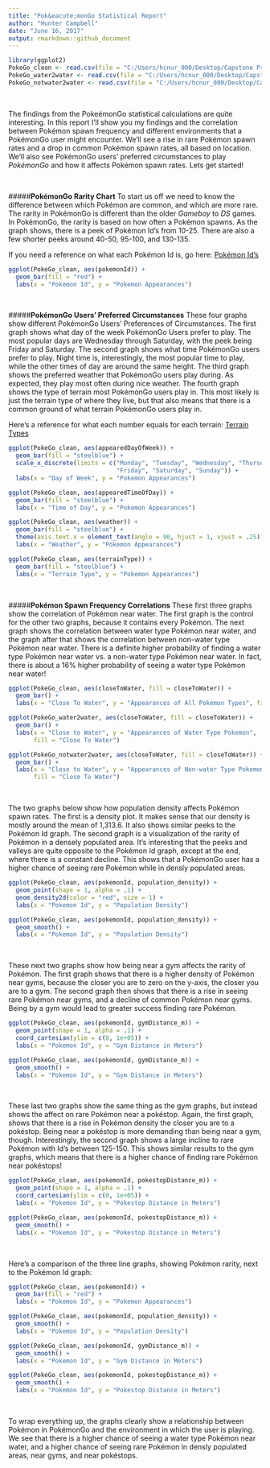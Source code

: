 ---
title: "Pok&eacute;monGo Statistical Report"
author: "Hunter Campbell"
date: "June 16, 2017"
output: rmarkdown::github_document
---

```{r echo = FALSE}
library(ggplot2)
PokeGo_clean <- read.csv(file = "C:/Users/hcnur_000/Desktop/Capstone Project/Capstone Project Data Wrangling/PokeGo_clean.csv")
PokeGo_water2water <- read.csv(file = "C:/Users/hcnur_000/Desktop/Capstone Project/Capstone Project Data Wrangling/PokeGo_water2water.csv")
PokeGo_notwater2water <- read.csv(file = "C:/Users/hcnur_000/Desktop/Capstone Project/Capstone Project Data Wrangling/PokeGo_notwater2water.csv")
```

<br>

The findings from the Poke&eacute;monGo statistical calculations are quite interesting. In this report I'll show you my findings and the correlation between Pok&eacute;mon spawn frequency and different environments that a Pok&eacute;monGo user might encounter. We'll see a rise in rare Pok&eacute;mon spawn rates and a drop in common Pok&eacute;mon spawn rates, all based on location. We'll also see Pok&eacute;monGo users' preferred circumstances to play *Pok&eacute;monGo* and how it affects Pok&eacute;mon spawn rates. Lets get started!

<br>

#####**Pok&eacute;monGo Rarity Chart**
To start us off we need to know the difference between which Pok&eacute;mon are common, and which are more rare. The rarity in Pok&eacute;monGo is different than the older *Gameboy* to *DS* games. In Pok&eacute;monGo, the rarity is based on how often a Pok&eacute;mon spawns. As the graph shows, there is a peek of Pok&eacute;mon Id's from 10-25.  There are also a few shorter peeks around 40-50, 95-100, and 130-135.

If you need a reference on what each Pok&eacute;mon Id is, go here: [Pok&eacute;mon Id's](https://bulbapedia.bulbagarden.net/wiki/List_of_Pok%C3%A9mon_by_Kanto_Pok%C3%A9dex_number)

```{r echo = FALSE, fig.height = 3, fig.width = 6, fig.align = "center"}
ggplot(PokeGo_clean, aes(pokemonId)) +
  geom_bar(fill = "red") +
  labs(x = "Pokemon Id", y = "Pokemon Appearances")
```

<br>

#####**Pok&eacute;monGo Users' Preferred Circumstances**
These four graphs show different Pok&eacute;monGo Users' Preferences of Circumstances. The first graph shows what day of the week Pok&eacute;monGo Users prefer to play. The most popular days are Wednesday through Saturday, with the peek being Friday and Saturday. The second graph shows what time Pok&eacute;monGo users prefer to play. Night time is, interestingly, the most popular time to play, while the other times of day are around the same height. The third graph shows the preferred weather that Pok&eacute;monGo users play during. As expected, they play most often during nice weather. The fourth graph shows the type of terrain most Pok&eacute;monGo users play in. This most likely is just the terrain type of where they live, but that also means that there is a common ground of what terrain Pok&eacute;monGo users play in.

Here's a reference for what each number equals for each terrain: [Terrain Types](http://glcf.umd.edu/data/lc/)

```{r echo = FALSE, fig.height = 3, fig.width = 4.5}
ggplot(PokeGo_clean, aes(appearedDayOfWeek)) +
  geom_bar(fill = "steelblue") +
  scale_x_discrete(limits = c("Monday", "Tuesday", "Wednesday", "Thursday",
                              "Friday", "Saturday", "Sunday")) +
  labs(x = "Day of Week", y = "Pokemon Appearances")

ggplot(PokeGo_clean, aes(appearedTimeOfDay)) +
  geom_bar(fill = "steelblue") +
  labs(x = "Time of Day", y = "Pokemon Appearances")

ggplot(PokeGo_clean, aes(weather)) +
  geom_bar(fill = "steelblue") +
  theme(axis.text.x = element_text(angle = 90, hjust = 1, vjust = .25)) +
  labs(x = "Weather", y = "Pokemon Appearances")

ggplot(PokeGo_clean, aes(terrainType)) +
  geom_bar(fill = "steelblue") +
  labs(x = "Terrain Type", y = "Pokemon Appearances")
```

<br>

#####**Pok&eacute;mon Spawn Frequency Correlations**
These first three graphs show the correlation of Pok&eacute;mon near water. The first graph is the control for the other two graphs, because it contains every Pok&eacute;mon. The next graph shows the correlation between water type Pok&eacute;mon near water, and the graph after that shows the correlation between non-water type Pok&eacute;mon near water. There is a definite higher probability of finding a water type Pok&eacute;mon near water vs. a non-water type Pok&eacute;mon near water.  In fact, there is about a 16% higher probability of seeing a water type Pok&eacute;mon near water!

```{r echo = FALSE, fig.height = 3, fig.width = 3}
ggplot(PokeGo_clean, aes(closeToWater, fill = closeToWater)) +
  geom_bar() +
  labs(x = "Close To Water", y = "Appearances of All Pokemon Types", fill = "Close To Water")

ggplot(PokeGo_water2water, aes(closeToWater, fill = closeToWater)) +
  geom_bar() +
  labs(x = "Close to Water", y = "Appearances of Water Type Pokemon",
       fill = "Close To Water")

ggplot(PokeGo_notwater2water, aes(closeToWater, fill = closeToWater)) +
  geom_bar() +
  labs(x = "Close to Water", y = "Appearances of Non-water Type Pokemon",
       fill = "Close To Water")
```

<br>

The two graphs below show how population density affects Pok&eacute;mon spawn rates. The first is a density plot. It makes sense that our density is mostly around the mean of 1,313.6. It also shows similar peeks to the Pok&eacute;mon Id graph. The second graph is a visualization of the rarity of Pok&eacute;mon in a densely populated area. It's interesting that the peeks and valleys are quite opposite to the Pok&eacute;mon Id graph, except at the end, where there is a constant decline. This shows that a Pok&eacute;monGo user has a higher chance of seeing rare Pok&eacute;mon while in densly populated areas.

```{r echo = FALSE, message = FALSE, fig.height = 3, fig.width = 4.5}
ggplot(PokeGo_clean, aes(pokemonId, population_density)) +
  geom_point(shape = 1, alpha = .1) +
  geom_density2d(color = "red", size = 1) +
  labs(x = "Pokemon Id", y = "Population Density")

ggplot(PokeGo_clean, aes(pokemonId, population_density)) +
  geom_smooth() +
  labs(x = "Pokemon Id", y = "Population Density")
```

<br>

These next two graphs show how being near a gym affects the rarity of Pok&eacute;mon. The first graph shows that there is a higher density of Pok&eacute;mon near gyms, because the closer you are to zero on the y-axis, the closer you are to a gym. The second graph then shows that there is a rise in seeing rare Pok&eacute;mon near gyms, and a decline of common Pok&eacute;mon near gyms. Being by a gym would lead to greater success finding rare Pok&eacute;mon.

```{r echo = FALSE, message = FALSE, fig.height = 3, fig.width = 4.5}
ggplot(PokeGo_clean, aes(pokemonId, gymDistance_m)) +
  geom_point(shape = 1, alpha = .1) +
  coord_cartesian(ylim = c(0, 1e+05)) +
  labs(x = "Pokemon Id", y = "Gym Distance in Meters")

ggplot(PokeGo_clean, aes(pokemonId, gymDistance_m)) +
  geom_smooth() +
  labs(x = "Pokemon Id", y = "Gym Distance in Meters")
```

<br>

These last two graphs show the same thing as the gym graphs, but instead shows the affect on rare Pok&eacute;mon near a pok&eacute;stop. Again, the first graph, shows that there is a rise in Pok&eacute;mon density the closer you are to a pok&eacute;stop. Being near a pok&eacute;stop is more demanding than being near a gym, though. Interestingly, the second graph shows a large incline to rare  Pok&eacute;mon with Id's between 125-150. This shows similar results to the gym graphs, which means that there is a higher chance of finding rare Pok&eacute;mon near pok&eacute;stops!

```{r echo = FALSE, message = FALSE, fig.height = 3, fig.width = 4.5}
ggplot(PokeGo_clean, aes(pokemonId, pokestopDistance_m)) +
  geom_point(shape = 1, alpha = .1) +
  coord_cartesian(ylim = c(0, 1e+05)) +
  labs(x = "Pokemon Id", y = "Pokestop Distance in Meters")

ggplot(PokeGo_clean, aes(pokemonId, pokestopDistance_m)) +
  geom_smooth() +
  labs(x = "Pokemon Id", y = "Pokestop Distance in Meters")
```

<br>

Here's a comparison of the three line graphs, showing Pok&eacute;mon rarity, next to the Pok&eacute;mon Id graph:

```{r echo = FALSE, message = FALSE, fig.height = 3, fig.width = 4.5}
ggplot(PokeGo_clean, aes(pokemonId)) +
  geom_bar(fill = "red") +
  labs(x = "Pokemon Id", y = "Pokemon Appearances")

ggplot(PokeGo_clean, aes(pokemonId, population_density)) +
  geom_smooth() +
  labs(x = "Pokemon Id", y = "Population Density")

ggplot(PokeGo_clean, aes(pokemonId, gymDistance_m)) +
  geom_smooth() +
  labs(x = "Pokemon Id", y = "Gym Distance in Meters")

ggplot(PokeGo_clean, aes(pokemonId, pokestopDistance_m)) +
  geom_smooth() +
  labs(x = "Pokemon Id", y = "Pokestop Distance in Meters")
```

<br>

To wrap everything up, the graphs clearly show a relationship between Pok&eacute;mon in Pok&eacute;monGo and the environment in which the user is playing. We see that there is a higher chance of seeing a water type Pok&eacute;mon near water, and a higher chance of seeing rare Pok&eacute;mon in densly populated areas, near gyms, and near pok&eacute;stops.
